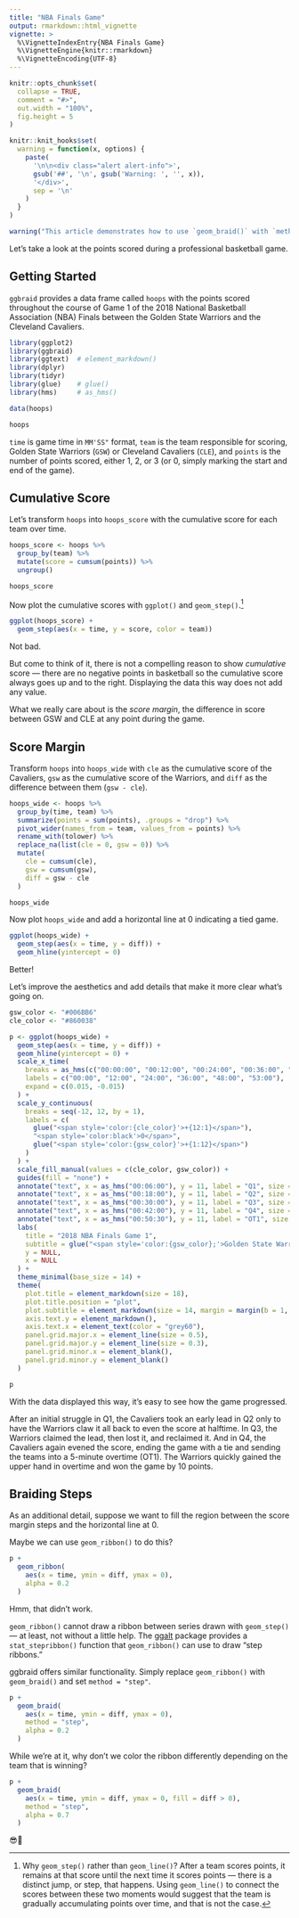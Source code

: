 ```yaml
---
title: "NBA Finals Game"
output: rmarkdown::html_vignette
vignette: >
  %\VignetteIndexEntry{NBA Finals Game}
  %\VignetteEngine{knitr::rmarkdown}
  %\VignetteEncoding{UTF-8}
---
```


```r
knitr::opts_chunk$set(
  collapse = TRUE,
  comment = "#>",
  out.width = "100%",
  fig.height = 5
)

knitr::knit_hooks$set(
  warning = function(x, options) {
    paste(
      '\n\n<div class="alert alert-info">',
      gsub('##', '\n', gsub('Warning: ', '', x)),
      '</div>',
      sep = '\n'
    )
  }
)
```

```r
warning("This article demonstrates how to use `geom_braid()` with `method = 'step'` to fill the area between two alternating steps drawn with `geom_step()`.")
```

Let's take a look at the points scored during a professional basketball game.

## Getting Started

`ggbraid` provides a data frame called `hoops` with the points scored throughout 
the course of Game 1 of the 2018 National Basketball Association (NBA) Finals between the Golden State Warriors and the Cleveland Cavaliers.

```r
library(ggplot2)
library(ggbraid)
library(ggtext)  # element_markdown()
library(dplyr)
library(tidyr)
library(glue)    # glue()
library(hms)     # as_hms()

data(hoops)

hoops
```

`time` is game time in `MM'SS"` format, 
`team` is the team responsible for scoring, Golden State 
Warriors (`GSW`) or Cleveland Cavaliers (`CLE`), and `points` is the number of
points scored, either 1, 2, or 3 (or 0, simply marking the start and end of the game).

## Cumulative Score

Let's transform `hoops` into `hoops_score` with the cumulative score for each team over time.

```r
hoops_score <- hoops %>%
  group_by(team) %>%
  mutate(score = cumsum(points)) %>%
  ungroup()

hoops_score
```

Now plot the cumulative scores with `ggplot()` and `geom_step()`.^[Why `geom_step()` rather than `geom_line()`? After a team scores points, it 
remains at that score until the next time it scores points — there is a distinct
jump, or step, that happens. Using `geom_line()` to connect the scores between 
these two moments would suggest that the team is gradually accumulating points 
over time, and that is not the case.]

```r
ggplot(hoops_score) +
  geom_step(aes(x = time, y = score, color = team))
```

Not bad.

But come to think of it, there is not a compelling reason to show _cumulative_ score — there are no negative points in basketball so the cumulative score always goes up and to the right. Displaying the data this way does not add any value.

What we really care about is the _score margin_, the difference in score between GSW and CLE at any point during the game.

## Score Margin

Transform `hoops` into `hoops_wide` with `cle` as the cumulative score of the 
Cavaliers, `gsw` as the cumulative score of the Warriors, and `diff` as the 
difference between them (`gsw - cle`).

```r
hoops_wide <- hoops %>%
  group_by(time, team) %>%
  summarize(points = sum(points), .groups = "drop") %>%
  pivot_wider(names_from = team, values_from = points) %>%
  rename_with(tolower) %>%
  replace_na(list(cle = 0, gsw = 0)) %>%
  mutate(
    cle = cumsum(cle),
    gsw = cumsum(gsw),
    diff = gsw - cle
  )

hoops_wide
```

Now plot `hoops_wide` and add a horizontal line at 0 indicating a tied game.

```r
ggplot(hoops_wide) +
  geom_step(aes(x = time, y = diff)) +
  geom_hline(yintercept = 0)
```

Better! 

Let's improve the aesthetics and add details that make it more clear what's going on.

```r
gsw_color <- "#006BB6"
cle_color <- "#860038"

p <- ggplot(hoops_wide) +
  geom_step(aes(x = time, y = diff)) +
  geom_hline(yintercept = 0) +
  scale_x_time(
    breaks = as_hms(c("00:00:00", "00:12:00", "00:24:00", "00:36:00", "00:48:00", "00:53:00")),
    labels = c("00:00", "12:00", "24:00", "36:00", "48:00", "53:00"),
    expand = c(0.015, -0.015)
  ) +
  scale_y_continuous(
    breaks = seq(-12, 12, by = 1),
    labels = c(
      glue("<span style='color:{cle_color}'>+{12:1}</span>"),
      "<span style='color:black'>0</span>",
      glue("<span style='color:{gsw_color}'>+{1:12}</span>")
    )
  ) +
  scale_fill_manual(values = c(cle_color, gsw_color)) +
  guides(fill = "none") +
  annotate("text", x = as_hms("00:06:00"), y = 11, label = "Q1", size = 6, color = "lightgrey") +
  annotate("text", x = as_hms("00:18:00"), y = 11, label = "Q2", size = 6, color = "lightgrey") +
  annotate("text", x = as_hms("00:30:00"), y = 11, label = "Q3", size = 6, color = "lightgrey") +
  annotate("text", x = as_hms("00:42:00"), y = 11, label = "Q4", size = 6, color = "lightgrey") +
  annotate("text", x = as_hms("00:50:30"), y = 11, label = "OT1", size = 6, color = "lightgrey") +
  labs(
    title = "2018 NBA Finals Game 1",
    subtitle = glue("<span style='color:{gsw_color};'>Golden State Warriors</span> vs. <span style='color:{cle_color}'>Cleveland Cavaliers</span>"),
    y = NULL,
    x = NULL
  ) +
  theme_minimal(base_size = 14) +
  theme(
    plot.title = element_markdown(size = 18),
    plot.title.position = "plot",
    plot.subtitle = element_markdown(size = 14, margin = margin(b = 1, unit = "line")),
    axis.text.y = element_markdown(),
    axis.text.x = element_text(color = "grey60"),
    panel.grid.major.x = element_line(size = 0.5),
    panel.grid.major.y = element_line(size = 0.3),
    panel.grid.minor.x = element_blank(),
    panel.grid.minor.y = element_blank()
  )

p
```

With the data displayed this way, it's easy to see how the game progressed.

After an initial struggle in Q1, the Cavaliers took an early lead in Q2 only to have the Warriors claw it all back to even the score at halftime. In Q3, the Warriors claimed the lead, then lost it, and reclaimed it. And in Q4, the Cavaliers again evened the score, ending the game with a tie and sending the teams into a 5-minute overtime (OT1). The Warriors quickly gained the upper hand in overtime and won the game by 10 points.

## Braiding Steps

As an additional detail, suppose we want to fill the region between the score margin steps and the horizontal line at 0.

Maybe we can use `geom_ribbon()` to do this?

```r
p +
  geom_ribbon(
    aes(x = time, ymin = diff, ymax = 0),
    alpha = 0.2
  )
```

Hmm, that didn't work.

`geom_ribbon()` cannot draw a ribbon between series drawn with `geom_step()` — at least, not without a little help. The [ggalt](https://github.com/hrbrmstr/ggalt) package provides a `stat_stepribbon()` function that `geom_ribbon()` can use to draw "step ribbons."

ggbraid offers similar functionality. Simply replace `geom_ribbon()` with `geom_braid()` and set `method = "step"`.

```r
p +
  geom_braid(
    aes(x = time, ymin = diff, ymax = 0),
    method = "step",
    alpha = 0.2
  )
```

While we're at it, why don't we color the ribbon differently depending on the team that is winning?

```r
p +
  geom_braid(
    aes(x = time, ymin = diff, ymax = 0, fill = diff > 0),
    method = "step",
    alpha = 0.7
  )
```

😎🏀
